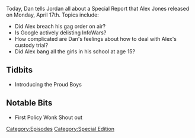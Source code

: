 {{DEFAULTSORT:
    #_EPISODE_0031:April 17, 2017
}}{{Episode
    | title           = April 17, 2017
    | caption         = Listen to this episode on [https://knowledgefight.libsyn.com/knowledge-fight-april-17-2017 Libsyn] [https://open.spotify.com/episode/1yjj8qSDrI54r57ceAFrA5 Spotify], Read the [[Transcript/31: April 17, 2017|Unofficial Transcript]]
    | episodeNumber   = 31
    | length          = 02:10:38
    | airDate         = April 20, 2017
    | coverageDate    = April 17, 2017
    | episodeType     = [[:Category:Special Edition|Special Edition]]
    | appearance      = [[Gavin McInnes]], [[Mike Cernovich]]
    | previousEpisode = [[30: April 14, 2017]]
    | nextEpisode     = [[32: April 21, 2017]]
}}

{{Stub}}

Today, Dan tells Jordan all about a Special Report that Alex Jones released on Monday, April 17th. Topics include:

*Did Alex breach his gag order on air?
*Is Google actively delisting InfoWars?
*How complicated are Dan's feelings about how to deal with Alex's custody trial?
*Did Alex bang all the girls in his school at age 15?

==Tidbits==

*Introducing the Proud Boys

==Notable Bits==

*First Policy Wonk Shout out

[[Category:Episodes]]
[[Category:Special Edition]]
